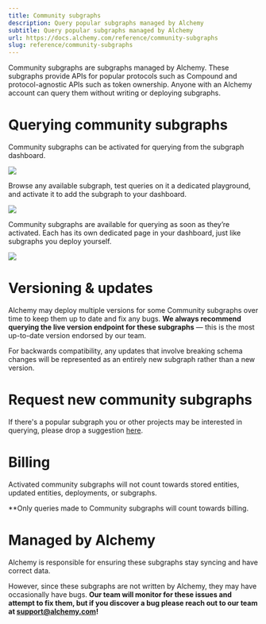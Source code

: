 ```yaml
---
title: Community subgraphs
description: Query popular subgraphs managed by Alchemy
subtitle: Query popular subgraphs managed by Alchemy
url: https://docs.alchemy.com/reference/community-subgraphs
slug: reference/community-subgraphs
---
```


Community subgraphs are subgraphs managed by Alchemy. These subgraphs provide APIs for popular protocols such as Compound and protocol-agnostic APIs such as token ownership. Anyone with an Alchemy account can query them without writing or deploying subgraphs.

# Querying community subgraphs

Community subgraphs can be activated for querying from the subgraph dashboard.

![](41e6aeb-Screen_Shot_2023-12-06_at_3.38.04_PM.png)

Browse any available subgraph, test queries on it a dedicated playground, and activate it to add the subgraph to your dashboard.

![](902d91d-Screenshot_2023-12-06_at_11.20.57_AM.png)

Community subgraphs are available for querying as soon as they’re activated. Each has its own dedicated page in your dashboard, just like subgraphs you deploy yourself.

![](51bdad0-Untitled_1.png)

# Versioning & updates

Alchemy may deploy multiple versions for some Community subgraphs over time to keep them up to date and fix any bugs. **We always recommend querying the live version endpoint for these subgraphs** — this is the most up-to-date version endorsed by our team.

For backwards compatibility, any updates that involve breaking schema changes will be represented as an entirely new subgraph rather than a new version.

# Request new community subgraphs

If there's a popular subgraph you or other projects may be interested in querying, please drop a suggestion [here](https://alchemyapi.typeform.com/to/iKz79hB2).

# Billing

Activated community subgraphs will not count towards stored entities, updated entities, deployments, or subgraphs.

\*\*Only queries made to Community subgraphs will count towards billing.

# Managed by Alchemy

Alchemy is responsible for ensuring these subgraphs stay syncing and have correct data.

However, since these subgraphs are not written by Alchemy, they may have occasionally have bugs. **Our team will monitor for these issues and attempt to fix them, but if you discover a bug please reach out to our team at support@alchemy.com!**
